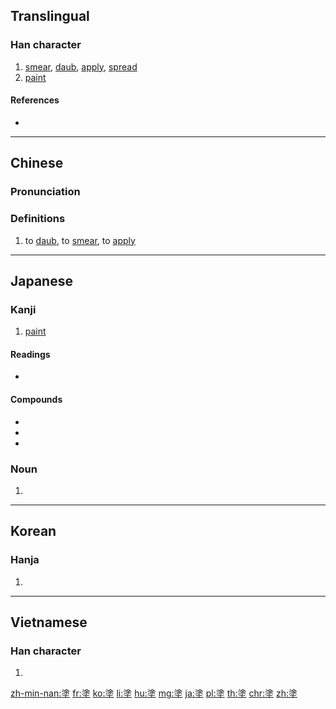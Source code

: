 {{also|凃|涂}}
==Translingual==

===Han character===
{{Han char|rn=32|rad=土|as=10|sn=13|four=38104|canj=EDG|ids=⿱涂土}}

# [[smear]], [[daub]], [[apply]], [[spread]]
# [[paint]]

====References====
* {{Han ref|kx=0235.200|dkj=05338|dj=0473.120|hdz=10474.080|uh=5857|ud=22615|bh=B6EE|bd=46830}}

----

==Chinese==
{{zh-forms|s=涂}}

===Pronunciation===
{{zh-pron
|m=tú
|c=tou4
|h=pfs=
|md=
|mn=thô͘
|w=
|mc=y
|oc=y
|cat=v
}}

===Definitions===
{{zh-hanzi}}

# to [[daub]], to [[smear]], to [[apply]]

----

==Japanese==

===Kanji===
{{ja-kanji|grade=c|rs=土10}}

# [[paint]]

====Readings====
* {{ja-readings|on=[[と]] (to)|kun=[[ぬる]] (nuru), [[どろ]] (doro), [[まみれる]] (mamireru)}}

====Compounds====
{{top2}}
* {{ja-r|塗装|とそう}}
* {{ja-r|塗料|とりょう}}
* {{ja-r|糊塗|こと}}
{{bottom}}

===Noun===
{{ja-noun|ぬり}}

# {{alternative spelling of|塗り|lang=ja}}

----

==Korean==

===Hanja===
{{ko-hanja|hangeul=도|rv=do|mr=to}}

# {{defn|lang=ko|sort=土10}}

----

==Vietnamese==

===Han character===
{{vi-hantu|[[đồ]]|rs=土10}}

# {{defn|lang=vi|sort=土10}}

[[zh-min-nan:塗]]
[[fr:塗]]
[[ko:塗]]
[[li:塗]]
[[hu:塗]]
[[mg:塗]]
[[ja:塗]]
[[pl:塗]]
[[th:塗]]
[[chr:塗]]
[[zh:塗]]